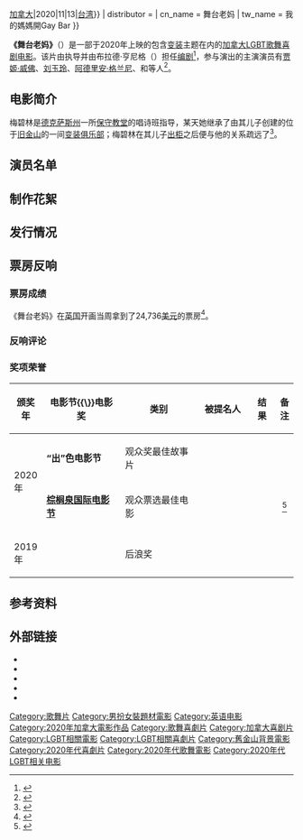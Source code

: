 {{NoteTA
| T = zh-cn:舞台老妈; zh-tw:我的媽媽開Gay Bar
|G1 = Movie
|G2 = Show
| 1 = zh-cn:舞台老妈; zh-tw:我的媽媽開Gay Bar
}}

{{Expand English|Stage Mother (2020 film)|time=2020-09-30T05:31:54+00:00}}

{{Infobox Film
| color          = purple
| name           = 舞台老妈
| original_name  = Stage Mother
| image          = File:Stage Mother postal.jpg
| image_size     = 240px
| caption        = 台湾预告海报
| director       = {{Link-en|汤姆·菲茨杰拉德|Thom Fitzgerald}}
| producer       = {{Plain list|
}}
| writer         = 布拉德·亨尼格<small>（{{lang|en|Brad Hennig}}）</small>
| starring       = {{Plain list|
* [[贾姬·威佛|贾姬·威佛]]
* [[刘玉玲|刘玉玲]]
* [[阿德里安·格兰尼|阿德里安·格兰尼]]
}}
| music          = 沃伦·罗伯特<small>（{{lang|en|Warren Robert}}）</small>
| cinematography = 托马斯·哈丁<small>（{{lang|en|Thomas M. Harting}}）</small>
| editing        = 亚尼夫·达巴赫
| studio         = {{Plain list|
* 电影模式娱乐<br /><small>（{{lang|en|Film Mode Entertainment}}）</small>
* 品牌影业娱乐<br /><small>（{{lang|en|Branded Pictures Entertainment}}）</small>
}}
| runtime        = 93分钟
| country        = {{CAN}}
| language       = [[英语|英语]]
| released       = {{Film date|2020|01|04|[[棕榈泉国际电影节|棕榈泉影展]]|2020|07|24|[[英国|英国]]{{\}}[[爱尔兰|爱尔兰]]|2020|08|21|[[美国|美国]]{{\}}[[加拿大|加拿大]]|2020|11|13|[[台湾|台湾]]}}
| distributor    = {{Link-en|动量影业|Momentum Pictures}}
| cn_name        = 舞台老妈
| tw_name        = 我的媽媽開Gay Bar
}}

'''《舞台老妈》'''（{{Lang-en|Stage Mother}}）是一部于2020年上映的包含[[變裝皇后|变装]]主题在内的[[加拿大|加拿大]][[LGBT電影列表|LGBT]][[歌舞片|歌舞]][[喜剧电影|喜剧电影]]。该片由{{Link-en|汤姆·菲茨杰拉德|Thom Fitzgerald}}执导并由布拉德·亨尼格（{{lang|en|Brad Hennig}}）担任[[编剧|编剧]]<ref>{{cite web |author1=Dennis Harvey |title=‘Stage Mother’: Film Review |url=https://variety.com/2020/film/reviews/stage-mother-review-1234690870/ |publisher=[[综艺_(杂志)|综艺]] |accessdate=2020-09-30}}</ref>，参与演出的主演演员有[[贾姬·威佛|贾姬·威佛]]、[[刘玉玲|刘玉玲]]、[[阿德里安·格兰尼|阿德里安·格兰尼]]、{{Link-en|米亚·泰勒|Mya Taylor}}和{{Link-en|杰基·比特|Jackie Beat}}等人<ref>{{cite web |title=我的媽媽開GAYBAR |url=https://movies.yahoo.com.tw/movieinfo_main.html/id=10973 |publisher=[[雅虎奇摩|雅虎奇摩]] |accessdate=2020-09-30}}</ref>。

== 电影简介 ==
梅碧林是[[德克萨斯州|德克萨斯州]]一所[[保守主义|保守]][[教堂|教堂]]的唱诗班指导，某天她继承了由其儿子创建的位于[[旧金山|旧金山]]的一间[[變裝皇后|变装俱乐部]]；梅碧林在其儿子[[出柜|出柜]]之后便与他的关系疏远了<ref>{{cite web |author1=Alex Ritman |title=First Look: Jacki Weaver, Adrian Grenier Hit San Fran's Drag Scene in 'Stage Mother' |url=https://www.hollywoodreporter.com/news/first-look-jackie-weaver-adrian-grenier-stage-mother-1157857 |publisher=[[好莱坞报道|好莱坞报道]] |accessdate=2020-09-30}}</ref>。

== 演员名单 ==

== 制作花絮 ==

== 发行情况 ==

== 票房反响 ==
=== 票房成绩 ===
《舞台老妈》在[[英国|英国]]开画当周拿到了24,736[[美元|美元]]的票房<ref>{{cite web |title=Stage Mother |url=https://www.boxofficemojo.com/title/tt8364138/ |publisher=[[Box_Office_Mojo|Box Office Mojo]] |accessdate=2020-09-30}}</ref>。

=== 反响评论 ===

=== 奖项荣誉 ===
{| class="wikitable" style="width:50; text-align:left;"
|-
! width=10% | 颁奖年
! width=30% | 电影节{{\}}电影奖
! width=30% | 类别
! width=20% | 被提名人
! width=5%  | 结果
! width=5%  | 备注
|-
! rowspan=2 | 2020年
| '''“出”色电影节'''
| 观众奖最佳故事片
| {{n/a}}
| {{won}}
| rowspan=3 align=center | <ref>{{cite web |title=Awards - Stage Mother |url=https://www.imdb.com/title/tt8364138/awards |publisher=[[IMDb|IMDb]] |accessdate=2020-09-30}}</ref>
|-
| '''[[棕榈泉国际电影节|棕榈泉国际电影节]]'''
| 观众票选最佳电影
| {{n/a}}
| {{won}}
|-
! 2019年
| '''{{Link-en|普罗旺斯顿国际电影节|Provincetown International Film Festival}}'''
| 后浪奖
| {{Link-en|米亚·泰勒|Mya Taylor}}
| {{won}}
|}

== 参考资料 ==
{{Reflist|2}}

== 外部链接 ==
{{Portal|电影|LGBT}}

* {{IMDb title|8364138|舞台老妈}}
* {{AllMovie title|724005|舞台老妈}}
* {{Rotten Tomatoes|stage_mother_2020|舞台老妈}}
* {{Douban|30209681|舞台老妈}}
* {{Mtime|257732|舞台老妈}}

{{Authority control}}
{{DEFAULTSORT:Stage, Mother}}

[[Category:歌舞片|Category:歌舞片]]
[[Category:男扮女裝題材電影|Category:男扮女裝題材電影]]
[[Category:英语电影|Category:英语电影]]
[[Category:2020年加拿大電影作品|Category:2020年加拿大電影作品]]
[[Category:歌舞喜劇片|Category:歌舞喜劇片]]
[[Category:加拿大喜剧片|Category:加拿大喜剧片]]
[[Category:LGBT相關電影|Category:LGBT相關電影]]
[[Category:LGBT相關喜劇片|Category:LGBT相關喜劇片]]
[[Category:舊金山背景電影|Category:舊金山背景電影]]
[[Category:2020年代喜劇片|Category:2020年代喜劇片]]
[[Category:2020年代歌舞電影|Category:2020年代歌舞電影]]
[[Category:2020年代LGBT相关电影|Category:2020年代LGBT相关电影]]